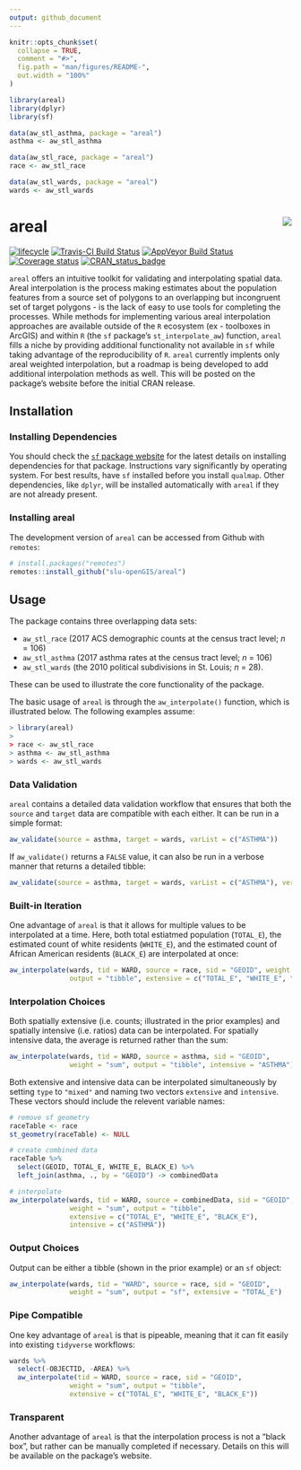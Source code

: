 ```yaml
---
output: github_document
---
```


<!-- README.md is generated from README.Rmd. Please edit that file -->

```r
knitr::opts_chunk$set(
  collapse = TRUE,
  comment = "#>",
  fig.path = "man/figures/README-",
  out.width = "100%"
)

library(areal)
library(dplyr)
library(sf)

data(aw_stl_asthma, package = "areal")
asthma <- aw_stl_asthma

data(aw_stl_race, package = "areal")
race <- aw_stl_race

data(aw_stl_wards, package = "areal")
wards <- aw_stl_wards
```

# areal <img src="man/figures/arealLogo.png" align="right" />

[![lifecycle](https://img.shields.io/badge/lifecycle-maturing-blue.svg)](https://www.tidyverse.org/lifecycle/#maturing)
[![Travis-CI Build Status](https://travis-ci.org/slu-openGIS/areal.svg?branch=master)](https://travis-ci.org/slu-openGIS/areal)
[![AppVeyor Build Status](https://ci.appveyor.com/api/projects/status/github/slu-openGIS/areal?branch=master&svg=true)](https://ci.appveyor.com/project/chris-prener/areal)
[![Coverage status](https://codecov.io/gh/slu-openGIS/areal/branch/master/graph/badge.svg)](https://codecov.io/github/slu-openGIS/areal?branch=master)
[![CRAN_status_badge](http://www.r-pkg.org/badges/version/areal)](https://cran.r-project.org/package=areal)

`areal` offers an intuitive toolkit for validating and interpolating spatial data. Areal interpolation is the process making estimates about the population features from a source set of polygons to an overlapping but incongruent set of target polygons - is the lack of easy to use tools for completing the processes. While methods for implementing various areal interpolation approaches are available outside of the `R` ecosystem (ex - toolboxes in ArcGIS) and within `R` (the `sf` package's `st_interpolate_aw`) function, `areal` fills a niche by providing additional functionality not available in `sf` while taking advantage of the reproducibility of `R`. `areal` currently implents only areal weighted interpolation, but a roadmap is being developed to add additional interpolation methods as well. This will be posted on the package's website before the initial CRAN release.

## Installation
### Installing Dependencies

You should check the [`sf` package website](https://r-spatial.github.io/sf/) for the latest details on installing dependencies for that package. Instructions vary significantly by operating system. For best results, have `sf` installed before you install `qualmap`. Other dependencies, like `dplyr`, will be installed automatically with `areal` if they are not already present.

### Installing areal
The development version of `areal` can be accessed from Github with `remotes`:

```r
# install.packages("remotes")
remotes::install_github("slu-openGIS/areal")
```

## Usage 
The package contains three overlapping data sets: 

* `aw_stl_race` (2017 ACS demographic counts at the census tract level; *n* = 106) 
* `aw_stl_asthma` (2017 asthma rates at the census tract level; *n* = 106)
* `aw_stl_wards` (the 2010 political subdivisions in St. Louis; *n* = 28). 

These can be used to illustrate the core functionality of the package. 

The basic usage of `areal` is through the `aw_interpolate()` function, which is illustrated below. The following examples assume:

```r
> library(areal)
>
> race <- aw_stl_race
> asthma <- aw_stl_asthma
> wards <- aw_stl_wards
```

### Data Validation
`areal` contains a detailed data validation workflow that ensures that both the `source` and `target` data are compatible with each either. It can be run in a simple format:

```r
aw_validate(source = asthma, target = wards, varList = c("ASTHMA"))
```

If `aw_validate()` returns a `FALSE` value, it can also be run in a verbose manner that returns a detailed tibble:

```r
aw_validate(source = asthma, target = wards, varList = c("ASTHMA"), verbose = TRUE)
```

### Built-in Iteration

One advantage of `areal` is that it allows for multiple values to be interpolated at a time. Here, both total estiatmed population (`TOTAL_E`), the estimated count of white residents (`WHITE_E`), and the estimated count of African American residents (`BLACK_E`) are interpolated at once:

```r
aw_interpolate(wards, tid = WARD, source = race, sid = "GEOID", weight = "sum", 
               output = "tibble", extensive = c("TOTAL_E", "WHITE_E", "BLACK_E"))
```

### Interpolation Choices
Both spatially extensive (i.e. counts; illustrated in the prior examples) and spatially intensive (i.e. ratios) data can be interpolated. For spatially intensive data, the average is returned rather than the sum:

```r
aw_interpolate(wards, tid = WARD, source = asthma, sid = "GEOID", 
               weight = "sum", output = "tibble", intensive = "ASTHMA")
```

Both extensive and intensive data can be interpolated simultaneously by setting `type` to `"mixed"` and naming two vectors `extensive` and `intensive`. These vectors should include the relevent variable names:

```r
# remove sf geometry
raceTable <- race
st_geometry(raceTable) <- NULL

# create combined data
raceTable %>%
  select(GEOID, TOTAL_E, WHITE_E, BLACK_E) %>%
  left_join(asthma, ., by = "GEOID") -> combinedData

# interpolate
aw_interpolate(wards, tid = WARD, source = combinedData, sid = "GEOID",
               weight = "sum", output = "tibble", 
               extensive = c("TOTAL_E", "WHITE_E", "BLACK_E"),
               intensive = c("ASTHMA"))
```

### Output Choices
Output can be either a tibble (shown in the prior example) or an `sf` object:

```r
aw_interpolate(wards, tid = "WARD", source = race, sid = "GEOID",  
               weight = "sum", output = "sf", extensive = "TOTAL_E")
```

### Pipe Compatible

One key advantage of `areal` is that is pipeable, meaning that it can fit easily into existing `tidyverse` workflows:

```r
wards %>%
  select(-OBJECTID, -AREA) %>%
  aw_interpolate(tid = WARD, source = race, sid = "GEOID", 
               weight = "sum", output = "tibble", 
               extensive = c("TOTAL_E", "WHITE_E", "BLACK_E"))
```

### Transparent

Another advantage of `areal` is that the interpolation process is not a "black box", but rather can be manually completed if necessary. Details on this will be available on the package's website.
